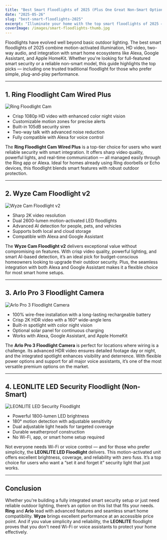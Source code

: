 ```yaml
---
title: "Best Smart Floodlights of 2025 (Plus One Great Non-Smart Option)"
date: "2025-05-26"
slug: "best-smart-floodlights-2025"
excerpt: "Illuminate your home with the top smart floodlights of 2025 — motion-activated, voice-controlled, and one traditional pick for simplicity."
coverImage: /images/smart-floodlights-thumb.jpg
---
```



<section className="prose prose-sm sm:prose-base max-w-none">

Floodlights have evolved well beyond basic outdoor lighting. The best smart floodlights of 2025 combine motion-activated illumination, HD video, two-way audio, and integration with smart home ecosystems like Alexa, Google Assistant, and Apple HomeKit. Whether you're looking for full-featured smart security or a reliable non-smart model, this guide highlights the top picks — including one trusted traditional floodlight for those who prefer simple, plug-and-play performance.

---

## 1. Ring Floodlight Cam Wired Plus

![Ring Floodlight Cam](/images/ringfloodlight.jpg)

- Crisp 1080p HD video with enhanced color night vision  
- Customizable motion zones for precise alerts  
- Built-in 105dB security siren  
- Two-way talk with advanced noise reduction  
- Fully compatible with Alexa for voice control

<BuyOnAmazon href="https://geni.us/hRReA1t" />

The **Ring Floodlight Cam Wired Plus** is a top-tier choice for users who want reliable security with smart integration. It offers sharp video quality, powerful lights, and real-time communication — all managed easily through the Ring app or Alexa. Ideal for homes already using Ring doorbells or Echo devices, this floodlight blends smart features with robust outdoor protection.

---

## 2. Wyze Cam Floodlight v2

![Wyze Cam Floodlight v2](/images/wyze-floodlight.jpg)

- Sharp 2K video resolution  
- Dual 2600-lumen motion-activated LED floodlights  
- Advanced AI detection for people, pets, and vehicles  
- Supports both local and cloud storage  
- Compatible with Alexa and Google Assistant

<BuyOnAmazon href="https://geni.us/Gf7Xr" />

The **Wyze Cam Floodlight v2** delivers exceptional value without compromising on features. With crisp video quality, powerful lighting, and smart AI-based detection, it’s an ideal pick for budget-conscious homeowners looking to upgrade their outdoor security. Plus, the seamless integration with both Alexa and Google Assistant makes it a flexible choice for most smart home setups.

---

## 3. Arlo Pro 3 Floodlight Camera

![Arlo Pro 3 Floodlight Camera](/images/arlo-pro-3.jpg)

- 100% wire-free installation with a long-lasting rechargeable battery  
- Crisp 2K HDR video with a 160° wide-angle lens  
- Built-in spotlight with color night vision  
- Optional solar panel for continuous charging  
- Works with Alexa, Google Assistant, and Apple HomeKit

<BuyOnAmazon href="https://geni.us/Wga99h" />

The **Arlo Pro 3 Floodlight Camera** is perfect for locations where wiring is a challenge. Its advanced HDR video ensures detailed footage day or night, and the integrated spotlight enhances visibility and deterrence. With flexible power options and support for all major voice assistants, it’s one of the most versatile premium options on the market.

---

## 4. LEONLITE LED Security Floodlight (Non-Smart)

![LEONLITE LED Security Floodlight](/images/leonlite-floodlight.jpg)

- Powerful 1800-lumen LED brightness  
- 180° motion detection with adjustable sensitivity  
- Dual adjustable light heads for targeted coverage  
- Durable weatherproof construction  
- No Wi-Fi, app, or smart home setup required

<BuyOnAmazon href="https://geni.us/cgeZi0p" />

Not everyone needs Wi-Fi or voice control — and for those who prefer simplicity, the **LEONLITE LED Floodlight** delivers. This motion-activated unit offers excellent brightness, coverage, and reliability with zero fuss. It’s a top choice for users who want a “set it and forget it” security light that just works.

---

## Conclusion

Whether you're building a fully integrated smart security setup or just need reliable outdoor lighting, there’s an option on this list that fits your needs. **Ring** and **Arlo** lead with advanced features and seamless smart home compatibility. **Wyze** brings excellent performance at an accessible price point. And if you value simplicity and reliability, the **LEONLITE** floodlight proves that you don't need Wi-Fi or voice assistants to protect your home effectively.

</section>
